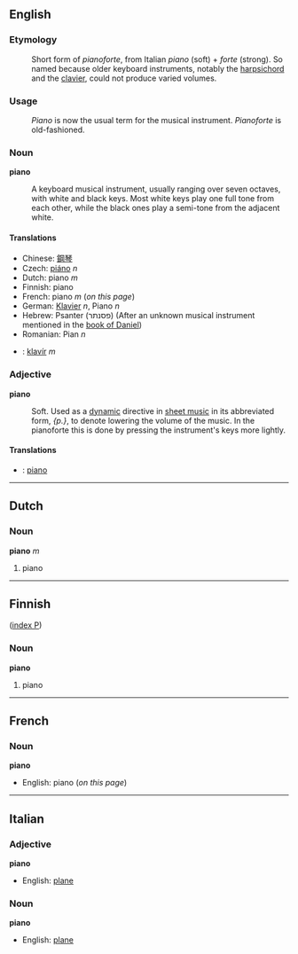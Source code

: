 ==English==

===Etymology===

:Short form of ''pianoforte'', from Italian ''piano'' (soft) + ''forte'' (strong).  So named because older keyboard instruments, notably the [[harpsichord]] and the [[clavier]], could not produce varied volumes.  

===Usage===

:''Piano'' is now the usual term for the musical instrument.  ''Pianoforte'' is old-fashioned.

===Noun===
'''piano'''
:A keyboard musical instrument, usually ranging over seven octaves, with white and black keys. Most white keys play one full tone from each other, while the black ones play a semi-tone from the adjacent white.  

====Translations====

*Chinese: [[鋼琴]]
*Czech: [[piáno]] ''n''
*Dutch: piano ''m''
*Finnish: piano
*French: piano ''m'' (''on this page'')
*German: [[Klavier]] ''n'', Piano ''n''
*Hebrew: Psanter (פסנתר) (After an unknown musical instrument mentioned in the [[w:book of Daniel|book of Daniel]])
*Romanian: Pian ''n''
*{{sk}}: [[klavír#Slovak|klavír]] ''m''

===Adjective===
'''piano'''
:Soft. Used as a [[w:dynamic|dynamic]] directive in [[w:sheet music|sheet music]] in its abbreviated form, ''{p.}'', to denote lowering the volume of the music. In the pianoforte this is done by pressing the instrument's keys more lightly. 

====Translations====
*{{sk}}: [[piano#Slovak|piano]]

----
==Dutch==

===Noun===
'''piano''' ''m''

#piano
----

==Finnish==
([[Wiktionary:Finnish_index_p|index P]])

===Noun===
'''piano'''

#piano

----

==French==

===Noun===
'''piano'''
*English: piano (''on this page'')

----
==Italian==

===Adjective===
'''piano'''
*English: [[plane]]

===Noun===
'''piano'''
*English: [[plane]]